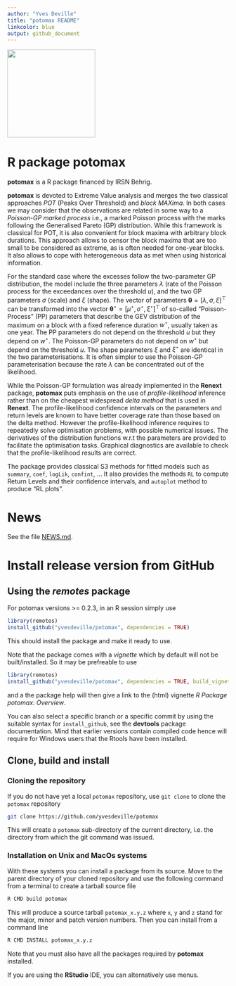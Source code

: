 ```yaml
---
author: "Yves Deville"
title: "potomax README"
linkcolor: blue
output: github_document
---
```


<img src="inst/images/potomax.png" height = "200" align="center"/>

<!-- README.md is generated from README.Rmd. Please edit that file -->

# R package potomax

**potomax** is a R package financed by IRSN Behrig.

**potomax** is devoted to Extreme Value analysis and merges the two
classical approaches *POT* (Peaks Over Threshold) and *block
MAXima*. In both cases we may consider that the observations are
related in some way to a *Poisson-GP marked process* i.e., a marked
Poisson process with the marks following the Generalised Pareto (GP)
distribution. While this framework is classical for POT, it is also
convenient for block maxima with arbitrary block durations. This
approach allows to censor the block maxima that are too small to be
considered as extreme, as is often needed for one-year blocks. It also
allows to cope with heterogeneous data as met when using historical
information.

For the standard case where the excesses follow the two-parameter GP
distribution, the model include the three parameters $\lambda$ (rate
of the Poisson process for the exceedances over the threshold $u$),
and the two GP parameters $\sigma$ (scale) and $\xi$ (shape). The
vector of parameters 
$\boldsymbol{\theta} = [\lambda, \, \sigma,\, \xi]^\top$ can be 
transformed into the vector
$\boldsymbol{\theta}^\star = [\mu^\star, \, \sigma^\star, \,\xi^\star]^\top$ 
of so-called "Poisson-Process" (PP) parameters that
describe the GEV distribution of the maximum on a block with a fixed
reference duration $w^\star$, usually taken as one year. The PP
parameters do not depend on the threshold $u$ but they depend on
$w^\star$. The Poisson-GP parameters do not depend on $w^\star$ but
depend on the threshold $u$. The shape parameters $\xi$ and
$\xi^\star$ are identical in the two parameterisations. It is often
simpler to use the Poisson-GP parameterisation because the rate
$\lambda$ can be concentrated out of the likelihood.

While the Poisson-GP formulation was already implemented in the
**Renext** package, **potomax** puts emphasis on the use of
*profile-likelihood* inference rather than on the cheapest widespread
*delta method* that is used in **Renext**. The profile-likelihood
confidence intervals on the parameters and return levels are known to
have better coverage rate than those based on the delta
method. However the profile-likelihood inference requires to
repeatedly solve optimisation problems, with possible numerical
issues. The derivatives of the distribution functions w.r.t the
parameters are provided to facilitate the optimisation
tasks. Graphical diagnostics are available to check that the
profile-likelihood results are correct.

The package provides classical S3 methods for fitted models such as
`summary`, `coef`, `logLik`, `confint`, ...  It also provides the
methods `RL` to compute Return Levels and their confidence intervals,
and `autoplot` method to produce "RL plots".


# News

See the file [NEWS.md](NEWS.md). 

# Install release version from GitHub

## Using the *remotes* package

For potomax versions >= 0.2.3, in an R session simply use

```r
library(remotes)
install_github("yvesdeville/potomax", dependencies = TRUE)
```

This should install the package and make it ready to use.

Note that the package comes with a *vignette* which by default will not be 
built/installed. So it may be prefreable to use

```r
library(remotes)
install_github("yvesdeville/potomax", dependencies = TRUE, build_vignettes = TRUE)
```

and a the package help will then give a link to the (html) vignette *R
Package potomax: Overview*.

You can also select a specific branch or a specific commit by using
the suitable syntax for `install_github`, see the **devtools** package
documentation. Mind that earlier versions contain compiled code hence
will require for Windows users that the Rtools have been installed.

## Clone, build and install

### Cloning the repository

If you do not have yet a local `potomax` repository, use `git clone` to
clone the `potomax` repository

``` bash
git clone https://github.com/yvesdeville/potomax
```

This will create a `potomax` sub-directory of the current directory,
i.e. the directory from which the git command was issued.

### Installation on Unix and MacOs systems

With these systems you can install a package from its source. Move to
the parent directory of your cloned repository and use the following
command from a terminal to create a tarball source file

``` bash
R CMD build potomax
```

This will produce a source tarball `potomax_x.y.z` where `x`, `y` and
`z` stand for the major, minor and patch version numbers. Then you can
install from a command line

``` bash
R CMD INSTALL potomax_x.y.z
```

Note that you must also have all the packages required by **potomax**
installed.

If you are using the **RStudio** IDE, you can alternatively use menus.


